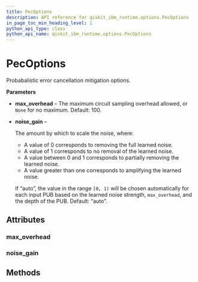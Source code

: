 ```yaml
---
title: PecOptions
description: API reference for qiskit_ibm_runtime.options.PecOptions
in_page_toc_min_heading_level: 1
python_api_type: class
python_api_name: qiskit_ibm_runtime.options.PecOptions
---
```


# PecOptions

<Class id="qiskit_ibm_runtime.options.PecOptions" github="https://github.com/Qiskit/qiskit-ibm-runtime/tree/stable/0.23/qiskit_ibm_runtime/options/pec_options.py#L20-L44" signature="PecOptions(*args, **kwargs)">
  Probabalistic error cancellation mitigation options.

  **Parameters**

  *   **max\_overhead** – The maximum circuit sampling overhead allowed, or `None` for no maximum. Default: 100.

  *   **noise\_gain** –

      The amount by which to scale the noise, where:

      *   A value of 0 corresponds to removing the full learned noise.
      *   A value of 1 corresponds to no removal of the learned noise.
      *   A value between 0 and 1 corresponds to partially removing the learned noise.
      *   A value greater than one corresponds to amplifying the learned noise.

      If “auto”, the value in the range `[0, 1)` will be chosen automatically for each input PUB based on the learned noise strength, `max_overhead`, and the depth of the PUB. Default: “auto”.

  ## Attributes

  ### max\_overhead

  <Attribute id="qiskit_ibm_runtime.options.PecOptions.max_overhead" name="max_overhead" attributeTypeHint="UnsetType | float | None" attributeValue="= Unset" />

  ### noise\_gain

  <Attribute id="qiskit_ibm_runtime.options.PecOptions.noise_gain" name="noise_gain" attributeTypeHint="UnsetType | float | Literal['auto']" attributeValue="= Unset" />

  ## Methods
</Class>

